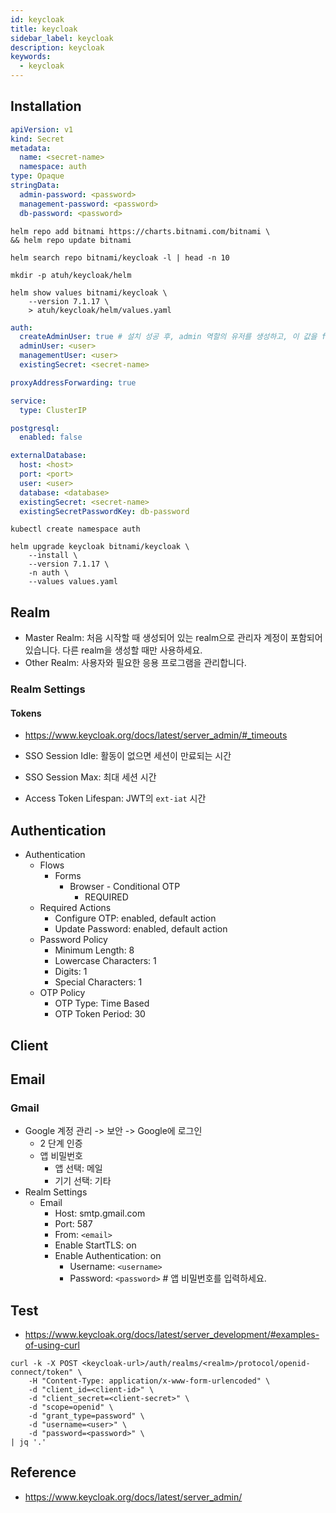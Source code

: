 ```yaml
---
id: keycloak
title: keycloak
sidebar_label: keycloak
description: keycloak
keywords:
  - keycloak
---
```


## Installation

```yaml
apiVersion: v1
kind: Secret
metadata:
  name: <secret-name>
  namespace: auth
type: Opaque
stringData:
  admin-password: <password>
  management-password: <password>
  db-password: <password>
```

```shell
helm repo add bitnami https://charts.bitnami.com/bitnami \
&& helm repo update bitnami
```

```shell
helm search repo bitnami/keycloak -l | head -n 10
```

```shell
mkdir -p atuh/keycloak/helm
```

```shell
helm show values bitnami/keycloak \
    --version 7.1.17 \
    > atuh/keycloak/helm/values.yaml
```

```yaml title="atuh/keycloak/helm/values.yaml"
auth:
  createAdminUser: true # 설치 성공 후, admin 역할의 유저를 생성하고, 이 값을 false로 해주세요.
  adminUser: <user>
  managementUser: <user>
  existingSecret: <secret-name>

proxyAddressForwarding: true

service:
  type: ClusterIP

postgresql:
  enabled: false

externalDatabase:
  host: <host>
  port: <port>
  user: <user>
  database: <database>
  existingSecret: <secret-name>
  existingSecretPasswordKey: db-password
```

```shell
kubectl create namespace auth
```

```shell
helm upgrade keycloak bitnami/keycloak \
    --install \
    --version 7.1.17 \
    -n auth \
    --values values.yaml
```

## Realm

- Master Realm: 처음 시작할 때 생성되어 있는 realm으로 관리자 계정이 포함되어 있습니다. 다른 realm을 생성할 때만 사용하세요.
- Other Realm: 사용자와 필요한 응용 프로그램을 관리합니다.

### Realm Settings

#### Tokens

- https://www.keycloak.org/docs/latest/server_admin/#_timeouts

- SSO Session Idle: 활동이 없으면 세션이 만료되는 시간
- SSO Session Max: 최대 세션 시간
- Access Token Lifespan: JWT의 `ext-iat` 시간

## Authentication

- Authentication
  - Flows
    - Forms
      - Browser - Conditional OTP
        - REQUIRED
  - Required Actions
    - Configure OTP: enabled, default action
    - Update Password: enabled, default action
  - Password Policy
    - Minimum Length: 8
    - Lowercase Characters: 1
    - Digits: 1
    - Special Characters: 1
  - OTP Policy
    - OTP Type: Time Based
    - OTP Token Period: 30

## Client

## Email

### Gmail

- Google 계정 관리 -\> 보안 -\> Google에 로그인
  - 2 단계 인증
  - 앱 비밀번호
    - 앱 선택: 메일
    - 기기 선택: 기타
- Realm Settings
  - Email
    - Host: smtp.gmail.com
    - Port: 587
    - From: `<email>`
    - Enable StartTLS: on
    - Enable Authentication: on
      - Username: `<username>`
      - Password: `<password>` # 앱 비밀번호를 입력하세요.

## Test

- https://www.keycloak.org/docs/latest/server_development/#examples-of-using-curl

```shell
curl -k -X POST <keycloak-url>/auth/realms/<realm>/protocol/openid-connect/token" \
    -H "Content-Type: application/x-www-form-urlencoded" \
    -d "client_id=<client-id>" \
    -d "client_secret=<client-secret>" \
    -d "scope=openid" \
    -d "grant_type=password" \
    -d "username=<user>" \
    -d "password=<password>" \
| jq '.'
```

## Reference

- https://www.keycloak.org/docs/latest/server_admin/
